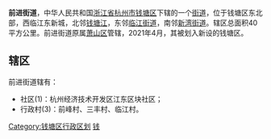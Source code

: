 '''前进街道'''，中华人民共和国[[浙江省|浙江省]][[杭州市|杭州市]][[钱塘区|钱塘区]]下辖的一个[[街道_(行政区划)|街道]]，位于钱塘区东北部，西临江东新城，北邻[[钱塘江|钱塘江]]，东邻[[临江街道_(杭州市)|临江街道]]，南邻[[新湾街道|新湾街道]]。辖区总面积40平方公里。前进街道原属[[萧山区|萧山区]]管辖，2021年4月，其被划入新设的钱塘区。

== 辖区 ==
前进街道辖有：
* 社区(1)：杭州经济技术开发区江东区块社区；
*行政村(3)：前峰村、三丰村、临江村。

{{钱塘区行政区划}}
[[Category:钱塘区行政区划|Category:钱塘区行政区划]]
[[Category:杭州市街道_(行政区划)|钱]]